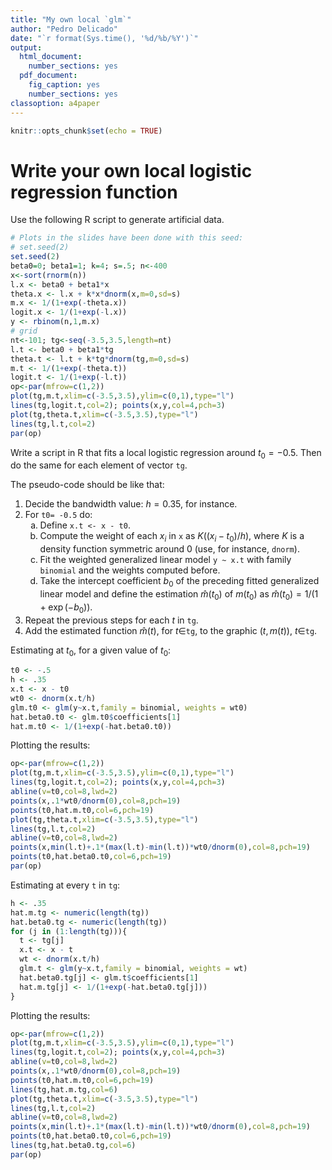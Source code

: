 ---
title: "My own local `glm`"
author: "Pedro Delicado"
date: "`r format(Sys.time(), '%d/%b/%Y')`"
output:
  html_document:
    number_sections: yes
  pdf_document:
    fig_caption: yes
    number_sections: yes
classoption: a4paper
---
<!-- Comment lines are like this one -->
<!-- Use "\newpage" when you want a new page break in the pdf output  -->


```{r setup, include=FALSE}
knitr::opts_chunk$set(echo = TRUE)
```

# Write your own local logistic regression function

Use the following R script to generate artificial data.

```{r}
# Plots in the slides have been done with this seed:
# set.seed(2)
set.seed(2)
beta0=0; beta1=1; k=4; s=.5; n<-400
x<-sort(rnorm(n))
l.x <- beta0 + beta1*x
theta.x <- l.x + k*x*dnorm(x,m=0,sd=s)
m.x <- 1/(1+exp(-theta.x))
logit.x <- 1/(1+exp(-l.x))
y <- rbinom(n,1,m.x)
# grid
nt<-101; tg<-seq(-3.5,3.5,length=nt)
l.t <- beta0 + beta1*tg
theta.t <- l.t + k*tg*dnorm(tg,m=0,sd=s)
m.t <- 1/(1+exp(-theta.t))
logit.t <- 1/(1+exp(-l.t))
op<-par(mfrow=c(1,2))
plot(tg,m.t,xlim=c(-3.5,3.5),ylim=c(0,1),type="l")
lines(tg,logit.t,col=2); points(x,y,col=4,pch=3)
plot(tg,theta.t,xlim=c(-3.5,3.5),type="l")
lines(tg,l.t,col=2)
par(op)
```

Write a script in R that fits a local logistic regression around $t_0=-0.5$. 
Then do the same for each element of vector `tg`. 

The pseudo-code should be like that:

1. Decide the bandwidth value: $h=0.35$, for instance.
2. For `t0= -0.5` do: 
    a. Define `x.t <- x - t0`.
    b. Compute the weight of each $x_i$ in `x` as $K((x_i-t_0)/h)$, where $K$ is a density function symmetric around 0 (use, for instance, `dnorm`).
    c. Fit the weighted generalized linear model `y ~ x.t` with family `binomial` and the weights computed before.
    d. Take the intercept coefficient $b_0$ of the preceding fitted generalized linear model and define the estimation $\hat{m}(t_0)$ of $m(t_0)$ as $\hat{m}(t_0)=1/(1+\exp(-b_0))$.  
3. Repeat the previous steps for each $t$ in `tg`.
4. Add the estimated function $\hat{m}(t)$, for $t\in$`tg`, 
to the graphic $(t,m(t))$, $t\in$`tg`.

\skip 

Estimating at $t_0$, for a given value of $t_0$:
```{r, message=FALSE, warning=FALSE}
t0 <- -.5
h <- .35
x.t <- x - t0
wt0 <- dnorm(x.t/h) 
glm.t0 <- glm(y~x.t,family = binomial, weights = wt0)
hat.beta0.t0 <- glm.t0$coefficients[1]
hat.m.t0 <- 1/(1+exp(-hat.beta0.t0)) 
```

Plotting the results:
```{r}
op<-par(mfrow=c(1,2))
plot(tg,m.t,xlim=c(-3.5,3.5),ylim=c(0,1),type="l")
lines(tg,logit.t,col=2); points(x,y,col=4,pch=3)
abline(v=t0,col=8,lwd=2)
points(x,.1*wt0/dnorm(0),col=8,pch=19)
points(t0,hat.m.t0,col=6,pch=19)
plot(tg,theta.t,xlim=c(-3.5,3.5),type="l")
lines(tg,l.t,col=2)
abline(v=t0,col=8,lwd=2)
points(x,min(l.t)+.1*(max(l.t)-min(l.t))*wt0/dnorm(0),col=8,pch=19)
points(t0,hat.beta0.t0,col=6,pch=19)
par(op)
```

Estimating at every `t` in `tg`:

```{r, message=FALSE, warning=FALSE}
h <- .35
hat.m.tg <- numeric(length(tg))
hat.beta0.tg <- numeric(length(tg))
for (j in (1:length(tg))){
  t <- tg[j]
  x.t <- x - t
  wt <- dnorm(x.t/h) 
  glm.t <- glm(y~x.t,family = binomial, weights = wt)
  hat.beta0.tg[j] <- glm.t$coefficients[1]
  hat.m.tg[j] <- 1/(1+exp(-hat.beta0.tg[j])) 
}
```

Plotting the results:

```{r}
op<-par(mfrow=c(1,2))
plot(tg,m.t,xlim=c(-3.5,3.5),ylim=c(0,1),type="l")
lines(tg,logit.t,col=2); points(x,y,col=4,pch=3)
abline(v=t0,col=8,lwd=2)
points(x,.1*wt0/dnorm(0),col=8,pch=19)
points(t0,hat.m.t0,col=6,pch=19)
lines(tg,hat.m.tg,col=6)
plot(tg,theta.t,xlim=c(-3.5,3.5),type="l")
lines(tg,l.t,col=2)
abline(v=t0,col=8,lwd=2)
points(x,min(l.t)+.1*(max(l.t)-min(l.t))*wt0/dnorm(0),col=8,pch=19)
points(t0,hat.beta0.t0,col=6,pch=19)
lines(tg,hat.beta0.tg,col=6)
par(op)
```

